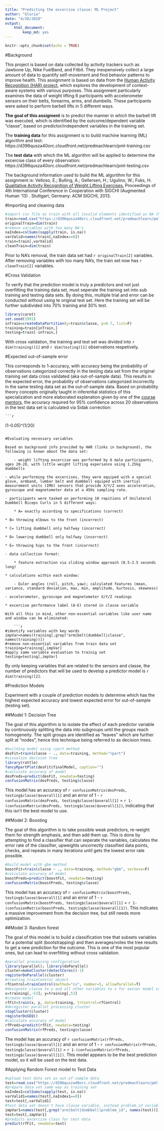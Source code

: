 ```yaml
---
title: "Predicting the excercise classe: ML Project"
author: "Gloria"
date: "4/20/2020"
output: 
    html_document:
        keep_md: yes
---
```


```r
knitr::opts_chunk$set(echo = TRUE)
```

#Background

This project is based on data collected by activity trackers such as Jawbone Up, Nike FuelBand, and Fitbit. They inexpensively collect a large amount of data to quantify self-movement and find behavior patterns to improve health. This assignment is based on data from the [Human Activity Recognition (HAR) project](http://groupware.les.inf.puc-rio.br/har), which explores the development of context-aware systems with various purposes. This assignment particularly examines the data of weight lifting 6 participants with accelerometer sensors on their belts, forearms, arms, and dumbells. These participants were asked to perform barbell lifts in 5 different ways. 

**The goal of this assigment** is to predict the manner in which the barbell lift was executed, which is identified by the outcome/dependent variable "classe", based on predictor/independent variables in the training set. 

The **training data** for this assignment is to build machine learning (ML) algorithm and test:
https://d396qusza40orc.cloudfront.net/predmachlearn/pml-training.csv

The **test data** with which the ML algorithm will be applied to determine the excercise class of every observation:
https://d396qusza40orc.cloudfront.net/predmachlearn/pml-testing.csv

The background information used to build the ML algortihm for this assignment is: 
Velloso, E.; Bulling, A.; Gellersen, H.; Ugulino, W.; Fuks, H. [Qualitative Activity Recognition of Weight Lifting Exercises.](http://groupware.les.inf.puc-rio.br/public/papers/2013.Velloso.QAR-WLE.pdf) Proceedings of 4th International Conference in Cooperation with SIGCHI (Augmented Human '13) . Stuttgart, Germany: ACM SIGCHI, 2013.

#Importing and cleaning data 

```r
#import csv file as train with all invalid elements identified as NA (NA, "", "#DIV/0!")
train=read.csv("https://d396qusza40orc.cloudfront.net/predmachlearn/pml-training.csv", sep=",", header=T, na.strings=c("NA","#DIV/0!",""))
originalTrain=dim(train)
#remove variables with too many NA's
naIndex=colSums(sapply(train, is.na))
varValid=names(train[,naIndex==0])
train=train[,varValid]
cleanTrain=dim(train)
```

Prior to NA's removal, the train data set had `r originalTrain[2]` variables. After removing variables with too many NA's, the train set now has `r cleanTrain[2]` variables.

#Cross Validation

To verify that the prediction model is truly a predictors and not just overfitting the training data set, must seperate the training set into sub training and testing data sets. By doing this, multiple trial and error can be conducted without using te original test set. Here the training set will be further subdivided into 70% training and 30% test.

```r
library(caret)
set.seed(1991)
inTrain=createDataPartition(y=train$classe, p=0.7, list=F)
training=train[inTrain,]
testing=train[-inTrain,]
```

With cross validation, the training and test set was divided into `r dim(training)[1]` and `r dim(testing)[1]` observations respetively.

#Expected out-of-sample error

This corresponds to 1-accuracy, with accuracy being the probability of observations categorized correctly in the testing data set from the original training set data cross validated (aka out-of-sample data). This results in the expected error, the probability of observations categorized incorrectly in the same testing data set as the out-of-sample data. Based on probability theory concepts originally taught in inferential statistics of this specialization and more elaborated explanation given by one of the [course mentors](https://github.com/lgreski/datasciencectacontent/blob/master/markdown/pml-requiredModelAccuracy.md), the accuracy required for 95% confidence across 20 observations in the test data set is calculated via Sidak correction: 
    
    ```r
(1-0.05)^(1/20)
```

#Evaluating necessary variables

Based on background info provided by HAR (links in background), the following is known about the data set: 
    
    - weight lifting excercise was performed by 6 male participants, ages 20-28, with little weight lifting experience using 1.25kg dumbbells

- while performing the excercises, they were equiped with a special glove, armband, lumbar belt and dumbbell equiped with inertial measurement units (IMU) sensors that provide X/Y/Z axes acceleration, gyroscope and magnetometer data at a 45Hz sampling rate. 

- participants were tasked on performing 10 repitions of Unilateral Dumbbell Biceps Curls in 5 different ways: 
    
    * A= exactly according to specifications (correct)

* B= throwing elbows to the front (incorrect)

* C= lifting dumbbell only halfway (incorrect)

* D= lowering dumbbell only halfway (incorrect)

* E= throwing hips to the front (incorrect)

- data collection format:
    
    * feature extraction via sliding window approach (0.5-2.5 seconds long)

* calculations within each window:
    
    - Euler angles (roll, pitch, yaw); calculated features (mean, variance, standard deviation, max, min, amplitude, kurtosis, skewness)

- accelerometer, gyroscope and magnetometer X/Y/Z readings 

* excercise performance label (A-E) stored in classe variable 

With all this in mind, other non-essential variables like user name and window can be eliminated: 
    
    ```r
#identify variables with key words
impVar=names(training[,grep("arm|belt|dumbbell|classe", names(training))])
#remove non-essential variables from train data set
training=training[,impVar]
#apply same variable evaluation to trainig set 
testing=testing[,impVar]
```

By only keeping variables that are related to the sensors and classe, the number of predictors that will be used to develop a predictor model is `r dim(training)[2]`.  


#Prediction Models 

Experiment with a couple of prediction models to determine which has the highest expected accuracy and lowest expected error for out-of-sample (testing set). 

##Model 1: Decision Tree

The goal of this algorithm is to isolate the effect of each predictor variable by continuously splitting the data into subgroups until the groups reach homogeneity. The split groups are identified as "leaves" which are further split at "nodes", hence this technique being referred to as decision trees. 

```r
#building model using rpart method
desFit=train(classe ~ ., data=training, method="rpart")
#visualize decision tree
library(rattle)
fancyRpartPlot(desFit$finalModel, caption="")
#calculate accuracy of model 
desPreds=predict(desFit, newdata=testing)
confusionMatrix(desPreds, testing$classe)
```

This model has an accuracy of `r confusionMatrix(desPreds, testing$classe)$overall[1]` and an error of 1 - `r confusionMatrix(desPreds, testing$classe)$overall[1]` = `r 1-(confusionMatrix(desPreds, testing$classe)$overall[1])`, indicating that this isn't the best model to use. 

##Model 2: Boosting

The goal of this algorithm is to take possible weak predictors, re-weight them for strength emphasis, and then add them up. This is done by attempting to find a classifier that can seperate the variables, calculates the error rate of the classifier, upweights uncorrectly classified data points, checks, and repeats in many iterations until gets the lowest error rate possible. 

```r
#build model with gbm method
boostFit=train(classe ~ ., data=training, method="gbm", verbose=F)
#calculate accuracy of model 
boostPreds=predict(boostFit, newdata=testing)
confusionMatrix(boostPreds, testing$classe)
```

This model has an accuracy of `r confusionMatrix(boostPreds, testing$classe)$overall[1]` and an error of 1 - `r confusionMatrix(boostPreds, testing$classe)$overall[1]` = `r 1-(confusionMatrix(boostPreds, testing$classe)$overall[1])`. This indicates a massive improvement from the decision tree, but still needs more optimization. 

##Model 3: Random forest

The goal of this model is to build a classification tree that subsets variables for a potential split (bootstrapping) and then averages/votes the tree results to get a new prediction for the outcome. This is one of the most popular ones, but can lead to overfitting without cross validation. 

```r
#parallel processing configuration
library(parallel); library(doParallel)
cluster=makeCluster(detectCores()-1)
registerDoParallel(cluster)
#creating trainControl object 
rfControl=trainControl(method="cv", number=5, allowParallel=T)
#designate classe to y and all other variables to x for easier model code
x=training[,-53]; y=training[,53]
#create model 
rfFit=train(x, y, data=training, trControl=rfControl)
#deregister parallel processing cluster
stopCluster(cluster)
registerDoSEQ()
#calculate accuracy of model 
rfPreds=predict(rfFit, newdata=testing)
confusionMatrix(rfPreds, testing$classe)
```

The model has an accuracy of `r confusionMatrix(rfPreds, testing$classe)$overall[1]` and an error of 1 - `r confusionMatrix(rfPreds, testing$classe)$overall[1]` = `r 1-(confusionMatrix(rfPreds, testing$classe)$overall[1])`. This model appears to be the best prediction model, so it will be used on the test data. 

#Applying Random Forest model to Test Data

```r
#upload test data set as out-of-sample data 
test=read.csv("https://d396qusza40orc.cloudfront.net/predmachlearn/pml-testing.csv", sep=",", header=T, na.strings=c("NA","#DIV/0!",""))
#prepare data set same way as training set 
naIndex1=colSums(sapply(test, is.na))
varValid1=names(test[,naIndex1==0])
test=test[,varValid1]
#test data set doesn't have classe variable, instead problem_id variable 
impVar1=names(test[,grep("arm|belt|dumbbell|problem_id", names(test))])
test=test[,impVar1]
#predicts excercise class for test data 
predict(rfFit, newdata=test)
```